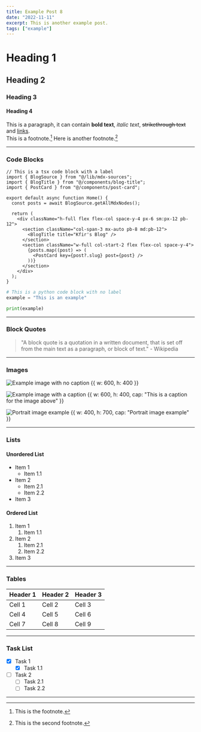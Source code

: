 ```yaml
---
title: Example Post 8
date: "2022-11-11"
excerpt: This is another example post.
tags: ["example"]
---
```


# Heading 1

## Heading 2

### Heading 3

#### Heading 4

This is a paragraph, it can contain **bold text**, _italic text_, ~~strikethrough text~~ and [links](https://example.com).  
This is a footnote.[^1] Here is another footnote.[^2]

---

### Code Blocks

```tsx:app/page.tsx
// This is a tsx code block with a label
import { BlogSource } from "@/lib/mdx-sources";
import { BlogTitle } from "@/components/blog-title";
import { PostCard } from "@/components/post-card";

export default async function Home() {
  const posts = await BlogSource.getAllMdxNodes();

  return (
    <div className="h-full flex flex-col space-y-4 px-6 sm:px-12 pb-12">
      <section className="col-span-3 mx-auto pb-8 md:pb-12">
        <BlogTitle title="Kfir's Blog" />
      </section>
      <section className="w-full col-start-2 flex flex-col space-y-4">
        {posts.map((post) => (
          <PostCard key={post?.slug} post={post} />
        ))}
      </section>
    </div>
  );
}
```

```python
# This is a python code block with no label
example = "This is an example"

print(example)
```

---

### Block Quotes

> "A block quote is a quotation in a written document, that is set off from the main text as a paragraph, or block of text." - Wikipedia

---

### Images

![Example image with no caption {{ w: 600, h: 400 }}](https://images.unsplash.com/photo-1646974708582-3dced57e0a25?ixlib=rb-4.0.3&ixid=MnwxMjA3fDB8MHxwaG90by1wYWdlfHx8fGVufDB8fHx8&auto=format&fit=crop&w=1280&q=50)

![Example image with a caption {{ w: 600, h: 400, cap: "This is a caption for the image above" }}](https://images.unsplash.com/photo-1506057213367-028a17ec52e5?ixlib=rb-4.0.3&ixid=MnwxMjA3fDB8MHxwaG90by1wYWdlfHx8fGVufDB8fHx8&auto=format&fit=crop&w=1280&q=80)

![Portrait image example {{ w: 400, h: 700, cap: "Portrait image example" }}](https://images.unsplash.com/photo-1664136254860-26a42dbb2463?ixlib=rb-4.0.3&ixid=MnwxMjA3fDB8MHxwaG90by1wYWdlfHx8fGVufDB8fHx8&auto=format&fit=crop&w=987&q=80)

---

### Lists

#### Unordered List

- Item 1
  - Item 1.1
- Item 2
  - Item 2.1
  - Item 2.2
- Item 3

#### Ordered List

1. Item 1
   1. Item 1.1
2. Item 2
   1. Item 2.1
   2. Item 2.2
3. Item 3

---

### Tables

| Header 1 | Header 2 | Header 3 |
| -------- | -------- | -------- |
| Cell 1   | Cell 2   | Cell 3   |
| Cell 4   | Cell 5   | Cell 6   |
| Cell 7   | Cell 8   | Cell 9   |

---

### Task List

- [x] Task 1
  - [x] Task 1.1
- [ ] Task 2
  - [ ] Task 2.1
  - [ ] Task 2.2

---

[^1]: This is the footnote.
[^2]: This is the second footnote.
